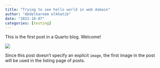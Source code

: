 ```yaml
---
title: "Trying to see hello world in web domain"
author: "Abdelkareem elkhatib"
date: "2022-10-07"
categories: [testing]
---
```


This is the first post in a Quarto blog. Welcome!

![](thumbnail.jpg)

Since this post doesn't specify an explicit `image`, the first image in the post will be used in the listing page of posts.
